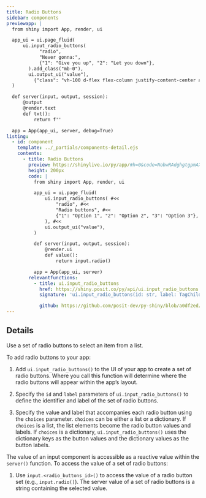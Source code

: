```yaml
---
title: Radio Buttons
sidebar: components
previewapp: |
  from shiny import App, render, ui

  app_ui = ui.page_fluid(
      ui.input_radio_buttons( 
            "radio", 
            "Never gonna:", 
            {"1": "Give you up", "2": "Let you down"},
        ).add_class("mb-0"), 
        ui.output_ui("value"),
          {"class": "vh-100 d-flex flex-column justify-content-center align-items-center px-4"}
  )

  def server(input, output, session):
      @output
      @render.text
      def txt():
          return f''

  app = App(app_ui, server, debug=True)
listing:
  - id: component
    template: ../_partials/components-detail.ejs
    contents:
      - title: Radio Buttons
        preview: https://shinylive.io/py/app/#h=0&code=NobwRAdghgtgpmAXGKAHVA6VBPMAaMAYwHsIAXOcpMAMwCdiYACAZwAsBLCbJjmVYnTJMAgujxM6lACZw6EgK4cAOtHQB9JUwC8TJVigBzOOpoAbJdIAUqpnb0cMXVArLq6UaR2LqARq7JSFismW3tw5TAPL2JIiTDwu0iAJU9vJn8yQIgWONCIRPsQSIBGSMRQsAB5VDJvArL8SoAmcsqautImVqbIgGY2yI76pgGwAF94gvsASinw-WJXFzclGzAANygLOEi5hKZiojMoFlykSo22AFoSgAY7pmlr8zgADyZtjkMIa44KGAsa6ESgUOhMVBva4AFki41UM1UshorDkGzkVmcrgkSzIKwkLDgZ3qM0QBwAAlIILI6BglAdkUwtjsrKSDuEpGQFHQCliyBhot5Wao0KgdKJ0FZRZoOAS0XJERBVKoJgBdIA
        height: 200px
        code: |
          from shiny import App, render, ui

          app_ui = ui.page_fluid(
              ui.input_radio_buttons( #<<
                  "radio", #<<
                  "Radio buttons", #<<
                  {"1": "Option 1", "2": "Option 2", "3": "Option 3"}, #<<
              ), #<<
              ui.output_ui("value"),
          )

          def server(input, output, session):
              @render.ui
              def value():
                  return input.radio()

          app = App(app_ui, server)
        relevantfunctions:
          - title: ui.input_radio_buttons
            href: https://shiny.posit.co/py/api/ui.input_radio_buttons.html#shiny.ui.input_radio_buttons
            signature: 'ui.input_radio_buttons(id: str, label: TagChild, choices: ChoicesArg, selected: Optional = None, inline: bool = False, width: Optional = None)'

            github: https://github.com/posit-dev/py-shiny/blob/a0df2ed/shiny/ui/_input_check_radio.py#L240-L307
---
```


:::{#component}
:::

## Details

Use a set of radio buttons to select an item from a list.

To add radio buttons to your app:

  1. Add `ui.input_radio_buttons()` to the UI of your app to create a set of radio buttons. Where you call this function will determine where the radio buttons will appear within the app's layout. 

  2. Specify the `id` and `label` parameters of `ui.input_radio_buttons()` to define the identifier and label of the set of radio buttons.

  3. Specify the value and label that accompanies each radio button using the `choices` parameter. `choices` can be either a list or a dictionary. If `choices` is a list, the list elements become the radio button values and labels. If `choices` is a dictionary, `ui.input_radio_buttons()` uses the dictionary keys as the button values and the dictionary values as the button labels. 

The value of an input component is accessible as a reactive value within the `server()` function. To access the value of a set of radio buttons:

  1. Use `input.<radio_buttons_id>()` to access the value of a radio button set (e.g., `input.radio()`). The server value of a set of radio buttons is a string containing the selected value. 
